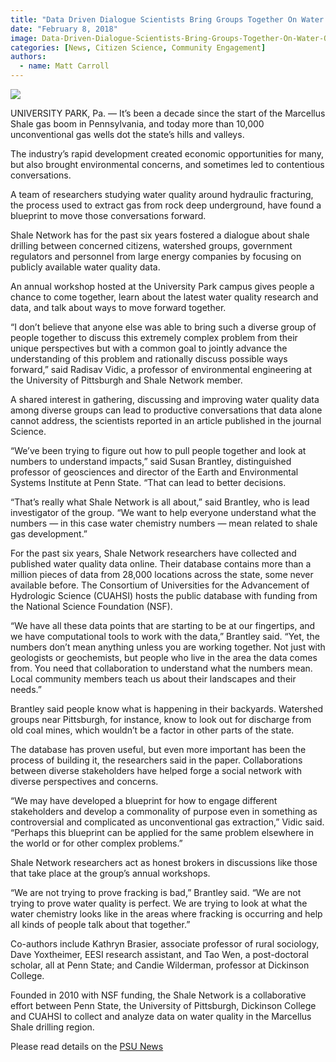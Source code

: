 ```yaml
---
title: "Data Driven Dialogue Scientists Bring Groups Together On Water Quality Concerns"
date: "February 8, 2018"
image: Data-Driven-Dialogue-Scientists-Bring-Groups-Together-On-Water-Quality-Concerns/image.jpg
categories: [News, Citizen Science, Community Engagement]
authors: 
  - name: Matt Carroll
---
```


![](Data-Driven-Dialogue-Scientists-Bring-Groups-Together-On-Water-Quality-Concerns/image.jpg)

UNIVERSITY PARK, Pa. — It’s been a decade since the start of the Marcellus Shale gas boom in Pennsylvania, and today more than 10,000 unconventional gas wells dot the state’s hills and valleys.

The industry’s rapid development created economic opportunities for many, but also brought environmental concerns, and sometimes led to contentious conversations.

A team of researchers studying water quality around hydraulic fracturing, the process used to extract gas from rock deep underground, have found a blueprint to move those conversations forward.

Shale Network has for the past six years fostered a dialogue about shale drilling between concerned citizens, watershed groups, government regulators and personnel from large energy companies by focusing on publicly available water quality data.

An annual workshop hosted at the University Park campus gives people a chance to come together, learn about the latest water quality research and data, and talk about ways to move forward together.

“I don’t believe that anyone else was able to bring such a diverse group of people together to discuss this extremely complex problem from their unique perspectives but with a common goal to jointly advance the understanding of this problem and rationally discuss possible ways forward,” said Radisav Vidic, a professor of environmental engineering at the University of Pittsburgh and Shale Network member.

A shared interest in gathering, discussing and improving water quality data among diverse groups can lead to productive conversations that data alone cannot address, the scientists reported in an article published in the journal Science.

“We’ve been trying to figure out how to pull people together and look at numbers to understand impacts,” said Susan Brantley, distinguished professor of geosciences and director of the Earth and Environmental Systems Institute at Penn State. “That can lead to better decisions.

“That’s really what Shale Network is all about,” said Brantley, who is lead investigator of the group. “We want to help everyone understand what the numbers — in this case water chemistry numbers — mean related to shale gas development.”

For the past six years, Shale Network researchers have collected and published water quality data online. Their database contains more than a million pieces of data from 28,000 locations across the state, some never available before. The Consortium of Universities for the Advancement of Hydrologic Science (CUAHSI) hosts the public database with funding from the National Science Foundation (NSF).

“We have all these data points that are starting to be at our fingertips, and we have computational tools to work with the data,” Brantley said. “Yet, the numbers don’t mean anything unless you are working together. Not just with geologists or geochemists, but people who live in the area the data comes from. You need that collaboration to understand what the numbers mean. Local community members teach us about their landscapes and their needs.”

Brantley said people know what is happening in their backyards. Watershed groups near Pittsburgh, for instance, know to look out for discharge from old coal mines, which wouldn’t be a factor in other parts of the state.

The database has proven useful, but even more important has been the process of building it, the researchers said in the paper. Collaborations between diverse stakeholders have helped forge a social network with diverse perspectives and concerns.

“We may have developed a blueprint for how to engage different stakeholders and develop a commonality of purpose even in something as controversial and complicated as unconventional gas extraction,” Vidic said. “Perhaps this blueprint can be applied for the same problem elsewhere in the world or for other complex problems.”

Shale Network researchers act as honest brokers in discussions like those that take place at the group’s annual workshops.

“We are not trying to prove fracking is bad,” Brantley said. “We are not trying to prove water quality is perfect. We are trying to look at what the water chemistry looks like in the areas where fracking is occurring and help all kinds of people talk about that together.”

Co-authors include Kathryn Brasier, associate professor of rural sociology, Dave Yoxtheimer, EESI research assistant, and Tao Wen, a post-doctoral scholar, all at Penn State; and Candie Wilderman, professor at Dickinson College.

Founded in 2010 with NSF funding, the Shale Network is a collaborative effort between Penn State, the University of Pittsburgh, Dickinson College and CUAHSI to collect and analyze data on water quality in the Marcellus Shale drilling region.

Please read details on the [PSU News](http://news.psu.edu/story/503237/2018/01/31/impact/data-driven-dialogue-scientists-bring-groups-together-water-quality){target="_blank"}